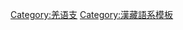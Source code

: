 {{Navbox
|name   = Qiangic languages
|title  = [[羌语支]]
|state = {{{state|autocollapse}}}
|listclass = hlist

|group1 = 西羌语支
|list1  = {{Navbox|child
 |group1 = [[嘉绒语支|嘉绒语组]]
 |list1 = [[嘉绒语]]（[[四土话]]·[[茶堡话]]·[[草登話]]·[[日部话]]）、[[拉坞戎语]]（南方言·北方言·東方言）、[[尔龚语]]（西方言·北方言·東北方言）
 }}

|group2 = 东羌语支
|list2  = {{Navbox|child
 |group1 = [[羌语支|尔玛语组]]
 |list1 = [[羌语]]（北方言·南方言）、[[扎坝语]]（北方言·南方言）、[[却域语]]

 |group2 = [[普米语组]]
 |list2 = [[普米语]]（北方言·南方言）、[[土家语]]（北方言·南方言）、[[木雅语]]（东方言·西方言）

 |group3 = [[西夏语组]]
 |list3  = †[[西夏语]]
 }}

|group3 = 南羌语支
|list3 = {{Navbox|child
 |group1 = [[贵琼语组]]
 |list1 = [[贵琼语]]

 |group2 = [[尔苏语群|尔苏语组]]
 |list2 = [[爾蘇語]]（[[爾蘇語|尔苏話]]·†[[多续语|多续話]]·[[栗苏语|栗苏話]]）

 |group3 = [[納语组]]
 |list3  = [[納西語]]（西方言·东方言）、[[史興語]]、[[納木依語]]
 }}

|group4 = 羌语支藏语支混合语言
|list4 = [[白马语]]

| below = 十字（†）表示該[[語言滅亡|語言已滅亡]]。
}}<noinclude>
{{collapsible option}}
[[Category:羌语支]]
[[Category:漢藏語系模板]]
</noinclude>
